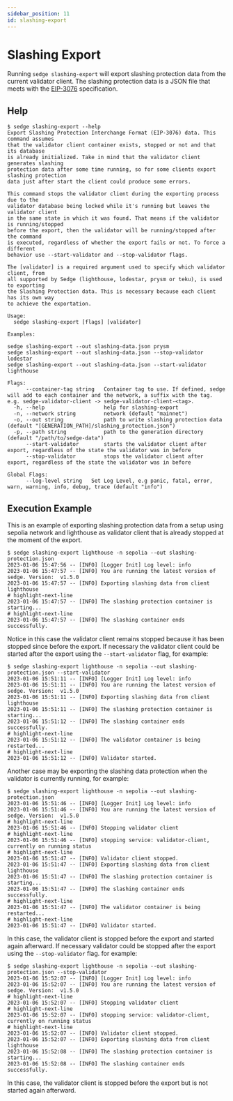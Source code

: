 ```yaml
---
sidebar_position: 11
id: slashing-export
---
```


# Slashing Export

Running `sedge slashing-export` will export slashing protection data from the current validator client. The slashing protection data is a JSON file that meets with the [EIP-3076](https://eips.ethereum.org/EIPS/eip-3076) specification.

## Help

```shell
$ sedge slashing-export --help
Export Slashing Protection Interchange Format (EIP-3076) data. This command assumes
that the validator client container exists, stopped or not and that its database
is already initialized. Take in mind that the validator client generates slashing
protection data after some time running, so for some clients export slashing protection
data just after start the client could produce some errors.

This command stops the validator client during the exporting process due to the
validator database being locked while it's running but leaves the validator client
in the same state in which it was found. That means if the validator is running/stopped
before the export, then the validator will be running/stopped after the command
is executed, regardless of whether the export fails or not. To force a different
behavior use --start-validator and --stop-validator flags.

The [validator] is a required argument used to specify which validator client, from
all supported by Sedge (lighthouse, lodestar, prysm or teku), is used to exporting
the Slashing Protection data. This is necessary because each client has its own way
to achieve the exportation.

Usage:
  sedge slashing-export [flags] [validator]

Examples:

sedge slashing-export --out slashing-data.json prysm
sedge slashing-export --out slashing-data.json --stop-validator lodestar
sedge slashing-export --out slashing-data.json --start-validator lighthouse

Flags:
      --container-tag string   Container tag to use. If defined, sedge will add to each container and the network, a suffix with the tag. e.g. sedge-validator-client -> sedge-validator-client-<tag>.
  -h, --help                   help for slashing-export
  -n, --network string         network (default "mainnet")
  -o, --out string             path to write slashing protection data (default "[GENERATION_PATH]/slashing_protection.json")
  -p, --path string            path to the generation directory (default "/path/to/sedge-data")
      --start-validator        starts the validator client after export, regardless of the state the validator was in before
      --stop-validator         stops the validator client after export, regardless of the state the validator was in before

Global Flags:
      --log-level string   Set Log Level, e.g panic, fatal, error, warn, warning, info, debug, trace (default "info")
```

## Execution Example

This is an example of exporting slashing protection data from a setup using sepolia network and lighthouse as validator client that is already stopped at the moment of the export.

```shell
$ sedge slashing-export lighthouse -n sepolia --out slashing-protection.json
2023-01-06 15:47:56 -- [INFO] [Logger Init] Log level: info
2023-01-06 15:47:57 -- [INFO] You are running the latest version of sedge. Version:  v1.5.0
2023-01-06 15:47:57 -- [INFO] Exporting slashing data from client lighthouse
# highlight-next-line
2023-01-06 15:47:57 -- [INFO] The slashing protection container is starting...
# highlight-next-line
2023-01-06 15:47:57 -- [INFO] The slashing container ends successfully.
```

Notice in this case the validator client remains stopped because it has been stopped since before the export. If necessary the validator client could be started after the export using the `--start-validator` flag, for example:

```shell
$ sedge slashing-export lighthouse -n sepolia --out slashing-protection.json --start-validator
2023-01-06 15:51:11 -- [INFO] [Logger Init] Log level: info
2023-01-06 15:51:11 -- [INFO] You are running the latest version of sedge. Version:  v1.5.0
2023-01-06 15:51:11 -- [INFO] Exporting slashing data from client lighthouse
2023-01-06 15:51:11 -- [INFO] The slashing protection container is starting...
2023-01-06 15:51:12 -- [INFO] The slashing container ends successfully.
# highlight-next-line
2023-01-06 15:51:12 -- [INFO] The validator container is being restarted...
# highlight-next-line
2023-01-06 15:51:12 -- [INFO] Validator started.
```

Another case may be exporting the slashing data protection when the validator is currently running, for example:

```shell
$ sedge slashing-export lighthouse -n sepolia --out slashing-protection.json                  
2023-01-06 15:51:46 -- [INFO] [Logger Init] Log level: info
2023-01-06 15:51:46 -- [INFO] You are running the latest version of sedge. Version:  v1.5.0
# highlight-next-line
2023-01-06 15:51:46 -- [INFO] Stopping validator client
# highlight-next-line
2023-01-06 15:51:46 -- [INFO] stopping service: validator-client, currently on running status
# highlight-next-line
2023-01-06 15:51:47 -- [INFO] Validator client stopped.
2023-01-06 15:51:47 -- [INFO] Exporting slashing data from client lighthouse
2023-01-06 15:51:47 -- [INFO] The slashing protection container is starting...
2023-01-06 15:51:47 -- [INFO] The slashing container ends successfully.
# highlight-next-line
2023-01-06 15:51:47 -- [INFO] The validator container is being restarted...
# highlight-next-line
2023-01-06 15:51:47 -- [INFO] Validator started.
```

In this case, the validator client is stopped before the export and started again afterward. If necessary validator could be stopped after the export using the `--stop-validator` flag. for example:

 ```shell
$ sedge slashing-export lighthouse -n sepolia --out slashing-protection.json --stop-validator
2023-01-06 15:52:07 -- [INFO] [Logger Init] Log level: info
2023-01-06 15:52:07 -- [INFO] You are running the latest version of sedge. Version:  v1.5.0
# highlight-next-line
2023-01-06 15:52:07 -- [INFO] Stopping validator client
# highlight-next-line
2023-01-06 15:52:07 -- [INFO] stopping service: validator-client, currently on running status
# highlight-next-line
2023-01-06 15:52:07 -- [INFO] Validator client stopped.
2023-01-06 15:52:07 -- [INFO] Exporting slashing data from client lighthouse
2023-01-06 15:52:08 -- [INFO] The slashing protection container is starting...
2023-01-06 15:52:08 -- [INFO] The slashing container ends successfully.
 ```

In this case, the validator client is stopped before the export but is not started again afterward.
